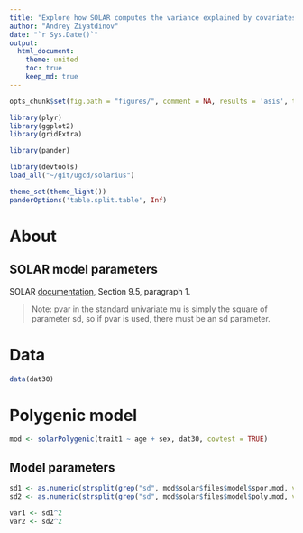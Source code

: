 ```yaml
---
title: "Explore how SOLAR computes the variance explained by covariates"
author: "Andrey Ziyatdinov"
date: "`r Sys.Date()`"
output:
  html_document:
    theme: united
    toc: true
    keep_md: true
---
```


```r
opts_chunk$set(fig.path = "figures/", comment = NA, results = 'asis', tidy = F, message = F, warning = F, echo = T)
```

```r
library(plyr)
library(ggplot2)
library(gridExtra)

library(pander)
```

```r
library(devtools)
load_all("~/git/ugcd/solarius")
```

```r
theme_set(theme_light())
panderOptions('table.split.table', Inf)
```

# About

## SOLAR model parameters

SOLAR [documentation](http://www.biostat.wustl.edu/genetics/geneticssoft/manuals/solar210/09.chapter.html), Section 9.5, paragraph 1.

> Note: pvar in the standard univariate mu is simply the square of parameter sd, so if pvar is used, there must be an sd parameter.

# Data

```r
data(dat30)
```

# Polygenic model

```r
mod <- solarPolygenic(trait1 ~ age + sex, dat30, covtest = TRUE)
```

## Model parameters

```r
sd1 <- as.numeric(strsplit(grep("sd", mod$solar$files$model$spor.mod, value = TRUE)[1], "sd = |Lower")[[1]][2])
sd2 <- as.numeric(strsplit(grep("sd", mod$solar$files$model$poly.mod, value = TRUE)[1], "sd = |Lower")[[1]][2])

var1 <- sd1^2
var2 <- sd2^2
```

